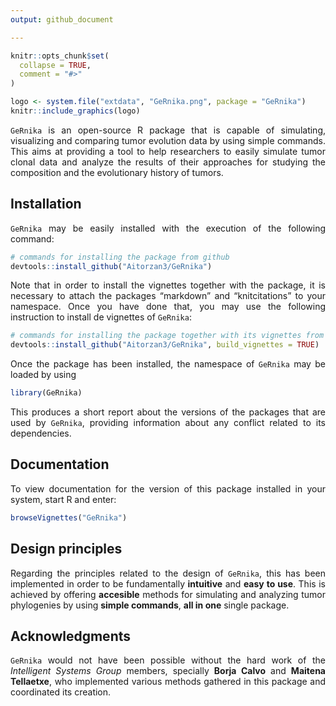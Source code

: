 ```yaml
---
output: github_document

---
```

<style>
body {
text-align: justify}
</style>

```r
knitr::opts_chunk$set(
  collapse = TRUE,
  comment = "#>"
)
```


```r

logo <- system.file("extdata", "GeRnika.png", package = "GeRnika")
knitr::include_graphics(logo)
```


`GeRnika` is an open-source R package that is capable of simulating, visualizing and comparing tumor evolution data by using simple commands. This aims at providing a tool to help researchers to easily simulate tumor clonal data and analyze the results of their approaches for studying the composition and the evolutionary history of tumors.

## Installation

`GeRnika` may be easily installed with the execution of the following command:

```r
# commands for installing the package from github
devtools::install_github("Aitorzan3/GeRnika")
```

Note that in order to install the vignettes together with the package, it is necessary to attach the packages "markdown" and "knitcitations" to your namespace. Once you have done that, you may use the following instruction to install de vignettes of `GeRnika`:

```r
# commands for installing the package together with its vignettes from github
devtools::install_github("Aitorzan3/GeRnika", build_vignettes = TRUE)
```

Once the package has been installed, the namespace of `GeRnika` may be loaded by using

```r
library(GeRnika)
```

This produces a short report about the versions of the packages that are used by `GeRnika`, providing information about any conflict related to its dependencies.

## Documentation

To view documentation for the version of this package installed in your system, start R and enter:

```r
browseVignettes("GeRnika")
```


## Design principles
Regarding the principles related to the design of `GeRnika`, this has been implemented in order to be fundamentally **intuitive** and **easy to use**. This is achieved by offering **accesible** methods for simulating and analyzing tumor phylogenies by using **simple commands**, **all in one** single package.


## Acknowledgments

`GeRnika` would not have been possible without the hard work of the *Intelligent Systems Group* members, specially **Borja Calvo** and **Maitena Tellaetxe**, who implemented various methods gathered in this package and coordinated its creation. 



